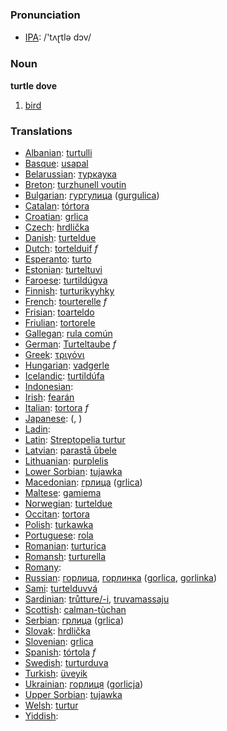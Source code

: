 === Pronunciation ===
*[[w:IPA|IPA]]: /'tʌɽtlə dɔv/

=== Noun ===

'''turtle dove'''

# [[bird]]

=== Translations ===

*[[Albanian]]: [[turtulli]]
*[[Basque]]: [[usapal]]
*[[Belarussian]]: [[туркаука]]
*[[Breton]]: [[turzhunell voutin]]
*[[Bulgarian]]: [[гургулица]] ([[gurgulica]])
*[[Catalan]]: [[tórtora]]
*[[Croatian]]: [[grlica]]
*[[Czech]]: [[hrdlička]]
*[[Danish]]: [[turteldue]]
*[[Dutch]]: [[tortelduif]] ''f''
*[[Esperanto]]: [[turto]]
*[[Estonian]]: [[turteltuvi]]
*[[Faroese]]: [[turtildúgva]]
*[[Finnish]]: [[turturikyyhky]]
*[[French]]: [[tourterelle]] ''f''
*[[Frisian]]: [[toarteldo]]
*[[Friulian]]: [[tortorele]]
*[[Gallegan]]: [[rula común]]
*[[German]]: [[Turteltaube]] ''f''
*[[Greek]]: [[τριγόνι]] '' ''
*[[Hungarian]]: [[vadgerle]]
*[[Icelandic]]: [[turtildúfa]]
*[[Indonesian]]: [[]]
*[[Irish]]: [[fearán]]
*[[Italian]]: [[tortora]] ''f''
*[[Japanese]]: [[]] ([[]], )
*[[Ladin]]: [[]]
*[[Latin]]: [[Streptopelia turtur]] '' ''
*[[Latvian]]: [[parastā ūbele]]
*[[Lithuanian]]: [[purplelis]]
*[[Lower Sorbian]]: [[tujawka]]
*[[Macedonian]]: [[грлица]] ([[grlica]])
*[[Maltese]]: [[gamiema]]
*[[Norwegian]]: [[turteldue]]
*[[Occitan]]: [[tortora]]
*[[Polish]]: [[turkawka]] '' ''
*[[Portuguese]]: [[rola]]
*[[Romanian]]: [[turturica]]
*[[Romansh]]: [[turturella]]
*[[Romany]]: [[]]
*[[Russian]]: [[горлица]], [[горлинка]] ([[gorlica]], [[gorlinka]]) '' ''
*[[Sami]]: [[turtelduvvá]]
*[[Sardinian]]: [[trůtture/-i]], [[truvamassaju]]
*[[Scottish]]: [[calman-tùchan]]
*[[Serbian]]: [[грлица]] ([[grlica]])
*[[Slovak]]: [[hrdlička]]
*[[Slovenian]]: [[grlica]]
*[[Spanish]]: [[tórtola]] ''f''
*[[Swedish]]: [[turturduva]]
*[[Turkish]]: [[üveyik]]
*[[Ukrainian]]: [[горлиця]] ([[gorlicja]])
*[[Upper Sorbian]]: [[tujawka]]
*[[Welsh]]: [[turtur]]
*[[Yiddish]]: [[]]